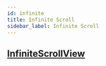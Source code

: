 ```yaml
---
id: infinite
title: Infinite Scroll
sidebar_label: Infinite Scroll
---
```


## [InfiniteScrollView](https://github.com/UW-Macrostrat/ui-components/blob/master/src/infinite-scroll.ts#L71)
